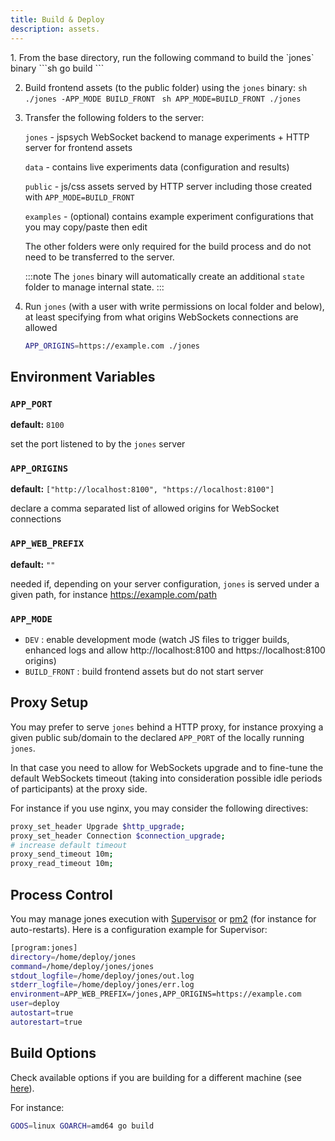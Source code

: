 ```yaml
---
title: Build & Deploy
description: assets.
---
```




<Steps>
1. From the base directory, run the following command to build the `jones` binary
    ```sh
    go build
    ```

2. Build frontend assets (to the public folder) using the `jones` binary:
    <Tabs>
    <TabItem label="Command line argument">
        ```sh
        ./jones -APP_MODE BUILD_FRONT
        ```
    </TabItem>
    <TabItem label="Environment variable">
        ```sh
        APP_MODE=BUILD_FRONT ./jones
        ```
    </TabItem>
    </Tabs>

3. Transfer the following folders to the server:

      `jones` - jspsych WebSocket backend to manage experiments + HTTP server for frontend assets

      `data` - contains live experiments data (configuration and results)

      `public` - js/css assets served by HTTP server including those created with `APP_MODE=BUILD_FRONT`

      `examples` - (optional) contains example experiment configurations that you may copy/paste then edit

    The other folders were only required for the build process and do not need to be transferred to the server.

    :::note
    The `jones` binary will automatically create an additional `state` folder to manage internal state.
    :::

4. Run `jones` (with a user with write permissions on local folder and below), at least specifying from what origins WebSockets connections are allowed
    ```sh
    APP_ORIGINS=https://example.com ./jones
    ```
</Steps>

## Environment Variables
### `APP_PORT` 
**default:** `8100`

set the port listened to by the `jones` server

### `APP_ORIGINS`
**default:** `["http://localhost:8100", "https://localhost:8100"]`

declare a comma separated list of allowed origins for WebSocket connections

### `APP_WEB_PREFIX` 
**default:** `""`

needed if, depending on your server configuration, `jones` is served under a given path, for instance https://example.com/path

### `APP_MODE` 
- `DEV` : enable development mode (watch JS files to trigger builds, enhanced logs and allow http://localhost:8100 and https://localhost:8100 origins)
- `BUILD_FRONT` : build frontend assets but do not start server


## Proxy Setup
You may prefer to serve `jones` behind a HTTP proxy, for instance proxying a given public sub/domain to the declared `APP_PORT` of the locally running `jones`.

In that case you need to allow for WebSockets upgrade and to fine-tune the default WebSockets timeout (taking into consideration possible idle periods of participants) at the proxy side.

For instance if you use nginx, you may consider the following directives:
```sh
proxy_set_header Upgrade $http_upgrade;
proxy_set_header Connection $connection_upgrade;
# increase default timeout
proxy_send_timeout 10m;
proxy_read_timeout 10m;
```

## Process Control
You may manage jones execution with [Supervisor](http://supervisord.org/) or [pm2](https://pm2.keymetrics.io/docs/usage/quick-start/) (for instance for auto-restarts). Here is a configuration example for Supervisor:
```sh
[program:jones]
directory=/home/deploy/jones
command=/home/deploy/jones/jones
stdout_logfile=/home/deploy/jones/out.log
stderr_logfile=/home/deploy/jones/err.log
environment=APP_WEB_PREFIX=/jones,APP_ORIGINS=https://example.com
user=deploy
autostart=true
autorestart=true
```

## Build Options
Check available options if you are building for a different machine (see [here](https://golang.org/doc/install/source#environment)).

For instance:
```sh
GOOS=linux GOARCH=amd64 go build
```